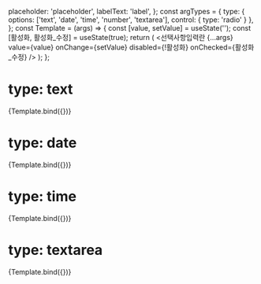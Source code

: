 

<Meta
  title="랜딩페이지/컴포넌트/선택사항입력란"
  component={선택사항입력란}
/>

  placeholder: 'placeholder',
  labelText: 'label',
};
const argTypes = {
  type: {
    options: ['text', 'date', 'time', 'number', 'textarea'],
    control: { type: 'radio' }
  },
};
const Template = (args) => {
  const [value, setValue] = useState('');
  const [활성화, 활성화_수정] = useState(true);
  return (
    <선택사항입력란
      {...args}
      value={value}
      onChange={setValue}
      disabled={!활성화}
      onChecked={활성화_수정}
    />
  );
};

# type: text

<Canvas>
  <Story
    name="text"
    args={{
      ...defaultArgs,
      type: "text",
    }}
    argTypes={argTypes}
  >
    {Template.bind({})}
  </Story>
</Canvas>

# type: date

<Canvas>
  <Story
    name="date"
    args={{
      ...defaultArgs,
      type: "date",
    }}
    argTypes={argTypes}
  >
    {Template.bind({})}
  </Story>
</Canvas>

# type: time

<Canvas>
  <Story
    name="time"
    args={{
      ...defaultArgs,
      type: "time",
    }}
    argTypes={argTypes}
  >
    {Template.bind({})}
  </Story>
</Canvas>

# type: textarea

<Canvas>
  <Story
    name="textarea"
    args={{
      ...defaultArgs,
      type: "textarea",
    }}
    argTypes={argTypes}
  >
    {Template.bind({})}
  </Story>
</Canvas>
